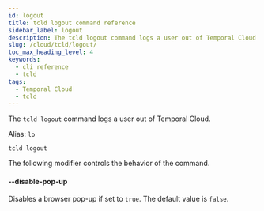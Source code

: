 ```yaml
---
id: logout
title: tcld logout command reference
sidebar_label: logout
description: The tcld logout command logs a user out of Temporal Cloud. Use the --disable-pop-up modifier to disable the browser pop-up.
slug: /cloud/tcld/logout/
toc_max_heading_level: 4
keywords:
  - cli reference
  - tcld
tags:
  - Temporal Cloud
  - tcld
---
```


The `tcld logout` command logs a user out of Temporal Cloud.

Alias: `lo`

`tcld logout`

The following modifier controls the behavior of the command.

#### --disable-pop-up

Disables a browser pop-up if set to `true`. The default value is `false`.
